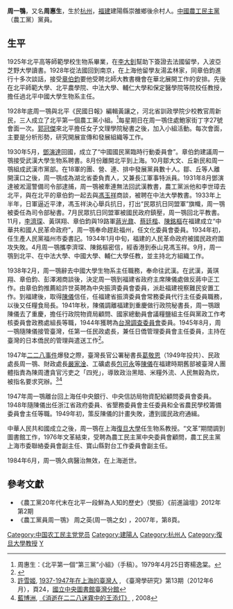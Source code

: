 '''周一鶚'''{{BD|1905年|5月|1984年|6月||}}，又名'''周惠生'''，生於[[杭州|杭州]]，[[福建|福建]]建陽縣崇雒鄉後佘村人。[[中國農工民主黨|中國農工民主黨]]（農工黨）黨員。
==生平==
1925年北平高等師範學校生物系畢業，在[[李大釗|李大釗]]幫助下簽證去法國留學，入波亞芝野大學讀書。1928年從法國回到南京，在上海他留學友湯孟林家，同章伯鈞進行十多次談話，接受[[章伯鈞|章伯鈞]]要他受聘北師大教書機會在華北展開工作的安排。先後在北平師範大學、北平農學院、中法大學、輔仁大學和保定醫學院等院校任教授，擔任過北平中國大學生物系主任。

1928年底周一鶚與北平《民國日報》編輯黃讓之，河北省訓政學院少校教官周新民，三人成立了北平第一個農工黨小組。<ref>周惠生：《北平第一個“第三黨”小組》（手稿）。1979年4月25日寄楊逸棠。</ref>每星期日在周一鶚住處鮑家街丁字27號會面一次。[[郭冠傑|郭冠傑]]來北平擔任女子文理學院秘書之後，加入小組活動。每次會面，主要是分析形勢，研究開展宣傳和發展組織等工作。

1930年5月，[[鄧演達|鄧演達]]回國，成立了“中國國民黨臨時行動委員會”。章伯鈞建議周一鶚接受武漢大學生物系聘書。8月份離開北平到上海。10月鄒大文、丘新民和周一鶚組成武漢市黨部。在18軍的團、營、連、排中發展黨員數十人。鄒、丘等人離開漢口之後，周一鶚成為湖北省委負責人，又兼長江軍事特派員。1931年8月鄧演達被淞滬警備司令部逮捕，周一鶚被牽連無法回武漢教書，農工黨派他和李世璋去北平，與在北平的章伯鈞一起去與[[馮玉祥|馮玉祥]]商談，被聘在中法大學教書。1933年上半年，日軍逼近平津，馮玉祥決心舉兵抗日，打出“民眾抗日同盟軍”旗幟，周一鶚被委任為司令部秘書。7月民眾抗日同盟軍被國民政府鎮壓，周一鶚回北平教書。11月，[[李濟琛|李濟琛]]、黃琪翔、章伯鈞與19路軍[[蔣光鼐|蔣光鼐]]、[[蔡廷楷|蔡廷楷]]、[[陳銘樞|陳銘樞]]在福建成立“中華共和國人民革命政府”，周一鶚奉命趕赴福州，任文化委員會委員。1934年初，任生產人民黨福州市委書記。1934年1月中旬，福建的人民革命政府被國民政府圍攻失敗。4月周一鶚攜李濟琛、陳銘樞密信，經香港到泰山見馮玉祥。9月，周一鶚到北平、在中法大學、中國大學、輔仁大學任教，並主持北方組織工作。

1938年2月，周一鶚辭去中國大學生物系主任職務，奉命往武漢。在武漢，黃琪翔、章伯鈞、彭澤湘商談後，決定周一鶚到福建省政府主席陳儀處做反蔣中正工作。由章伯鈞推薦給許世英聘為中央振濟委員會委員，派赴福建視察難民安置工作。到福建後，取得[[陳儀|陳儀]]信任，任福建省振濟委員會常務委員代行主任委員職務，以後又任糧食局長。1941年秋，陳儀調離福建到重慶做行政院秘書長，周一鶚跟陳儀去了重慶，擔任行政院物資局顧問、國家總動員會議糧鹽組主任與黨政工作考核委員會政務處組長等職，1944年獲聘為[[台灣調查委員會|台灣調查委員會]]委員。1945年8月，周一鶚隨陳儀接管臺灣，任第一任民政處長，兼任日僑管理委員會主任委員，主持在臺灣的日本僑民的管理與遣送工作<ref>{{Cite web |url=http://w3.th.gov.tw/epaper/view2.php?ID=41&AID=524 |title=國史館臺灣文獻館 臺灣省日僑管理法令輯要 |accessdate=2017-03-13 |archive-date=2017-03-14 |archive-url=https://web.archive.org/web/20170314154936/http://w3.th.gov.tw/epaper/view2.php?ID=41&AID=524 |dead-url=yes }}</ref>。

1947年[[二二八事件|二二八事件]]爆發之際，臺灣長官公署秘書長[[葛敬恩|葛敬恩]]（1949年投共）、民政處長周一鶚、財政處長[[嚴家淦|嚴家淦]]、工礦處長[[包可永|包可永]]等[[陳儀|陳儀]]在福建時期舊部被臺灣人團體指責為陳周遭貪官污吏之「四兇」，導致政治黑暗、米糧外流、人民無穀為炊，被指名要求究辦。<ref>[[許雪姬|許雪姬]], [http://www.ntl.edu.tw/public/Attachment/281415523478.pdf 1937-1947年在上海的臺灣人] {{Wayback|url=http://www.ntl.edu.tw/public/Attachment/281415523478.pdf |date=20170319200013 }}, 《臺灣學研究》第13期（2012年6月），頁24，[[國立中央圖書館臺灣分館|國立中央圖書館臺灣分館]]</ref><ref>[[藍博洲|藍博洲]], [https://quasi-quasi.com/category/%E5%A0%B1%E5%B0%8E%E6%96%87%E5%AD%B8/ 《消逝在二二八迷霧中的王添灯》] {{Wayback|url=https://quasi-quasi.com/category/%E5%A0%B1%E5%B0%8E%E6%96%87%E5%AD%B8/ |date=20170319195635 }}, 2008</ref>

1947年周一鶚離台回上海任中央銀行、中央信訪局物資配給顧問委員會委員。1948年隨陳儀出任浙江省政府委員、省墾務委員會主任委員和全省農民學校籌備委員會主任等職。1949年初，策反陳儀的計畫失敗，遭到國民政府通緝。

中華人民共和國成立之後，周一鶚在上海[[復旦大學|復旦大學]]任生物系教授。“文革”期間調到圖書館工作，1976年文革結束，受聘為農工民主黨中央委員會顧問，農工民主黨上海市委聯絡委員會副主任、寶山縣對台工作委員會副主任。

1984年6月，周一鶚久病醫治無效，在上海逝世。

==參考文獻==
{{Reflist}}
*《農工黨20年代末在北平一段鮮為人知的歷史》（樊振）《前進論壇》2012年第2期
*《農工黨員周一鶚》 周之英(周一鶚之女) ，2007年，第8頁。

{{DEFAULTSORT:Z}}
[[Category:中国农工民主党党员|Category:中国农工民主党党员]]
[[Category:建陽人|Category:建陽人]]
[[Category:杭州人|Category:杭州人]]
[[Category:復旦大學教授|Category:復旦大學教授]]
[[Category:周姓|Y]]